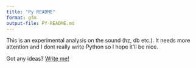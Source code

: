 ```yaml
---
title: "Py README"
format: gfm
output-file: PY-README.md
---
```


This is an experimental analysis on the sound (hz, db etc.).
It needs more attention and I dont really write Python so I hope it'll be nice.

Got any ideas? [Write me!](mailto:yannco5@gmail.com?subject=Hello%20Yann!&body=I%20know%20a%20bit%20Python!)
